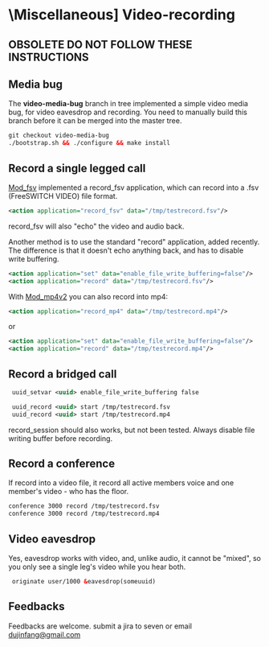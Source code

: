 
# \Miscellaneous\] Video-recording 

 


## **OBSOLETE DO NOT FOLLOW THESE INSTRUCTIONS**



## Media bug

The **video-media-bug** branch in tree implemented a simple video media bug, for video eavesdrop and recording. You need to manually build this branch before it can be merged into the master tree.

```xml
git checkout video-media-bug
./bootstrap.sh && ./configure && make install
```

## Record a single legged call

[Mod\_fsv](../Modules/mod_fsv_6587435.mdx#about) implemented a record\_fsv application, which can record into a .fsv (FreeSWITCH VIDEO) file format.

```xml
<action application="record_fsv" data="/tmp/testrecord.fsv"/>
```

record\_fsv will also "echo" the video and audio back.

Another method is to use the standard "record" application, added recently. The difference is that it doesn't echo anything back, and has to disable write buffering.

```xml
<action application="set" data="enable_file_write_buffering=false"/>
<action application="record" data="/tmp/testrecord.fsv"/>
```

With [Mod\_mp4v2](../Modules/mod_mp4v2_13173920.mdx#about) you can also record into mp4:

```xml
<action application="record_mp4" data="/tmp/testrecord.mp4"/>
```

or

```xml
<action application="set" data="enable_file_write_buffering=false"/>
<action application="record" data="/tmp/testrecord.mp4"/>
```

## Record a bridged call

```xml
 uuid_setvar <uuid> enable_file_write_buffering false

 uuid_record <uuid> start /tmp/testrecord.fsv
 uuid_record <uuid> start /tmp/testrecord.mp4
```

record\_session should also works, but not been tested. Always disable file writing buffer before recording.

## Record a conference

If record into a video file, it record all active members voice and one member's video - who has the floor.

```xml
conference 3000 record /tmp/testrecord.fsv
conference 3000 record /tmp/testrecord.mp4
```

## Video eavesdrop

Yes, eavesdrop works with video, and, unlike audio, it cannot be "mixed", so you only see a single leg's video while you hear both.

```xml
 originate user/1000 &eavesdrop(someuuid)
```

## Feedbacks

Feedbacks are welcome. submit a jira to seven or email [dujinfang@gmail.com](mailto:dujinfang@gmail.com)


